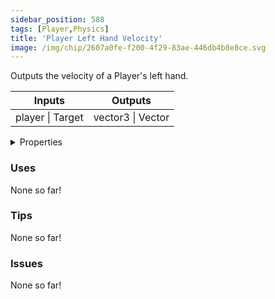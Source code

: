 ```yaml
---
sidebar_position: 588
tags: [Player,Physics]
title: 'Player Left Hand Velocity'
image: /img/chip/2607a0fe-f200-4f29-83ae-446db4b8e8ce.svg
---
```


Outputs the velocity of a Player's left hand.



<IChip uuid="2607a0fe-f200-4f29-83ae-446db4b8e8ce"/>

<table><thead><tr><th>Inputs</th><th>Outputs</th></tr></thead><tbody><tr><td>player | Target</td><td>vector3 | Vector</td></tr></tbody></table>

<details>
  <summary>Properties</summary>
  <div>
    <div>
    <table>
      <tbody>
        <tr>
          <td>Is beta required?</td>
          <td>No</td>
        </tr>
        <tr>
          <td>Is chip a trolling risk?</td>
          <td>No</td>
        </tr>
        <tr>
          <td>Is chip a role assignment risk?</td>
          <td>No</td>
        </tr>
        <tr>
          <td>Chip UUID</td>
          <td>2607a0fe-f200-4f29-83ae-446db4b8e8ce</td>
        </tr>
        <tr>
          <td>Room availability</td>
          <td>Available everywhere</td>
        </tr>
      </tbody>
    </table>
    </div>
  </div>
</details>

### Uses

None so far!

### Tips

None so far!

### Issues

None so far!